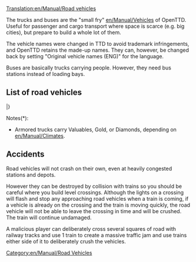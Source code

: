 [[Translation:en/Manual/Road vehicles]]
{{ru/Перевод|en/Manual/Road vehicles|0}}
{{ru/Manual/Оглавление}}

The trucks and buses are the "small fry" [[en/Manual/Vehicles]] of OpenTTD. Useful for passenger and cargo transport where space is scarce (e.g. big cities), but prepare to build a whole lot of them.

The vehicle names were changed in TTD to avoid trademark infringements, and OpenTTD retains the made-up names. They can, however, be changed back by setting "Original vehicle names (ENG)" for the language.

Buses are basically trucks carrying people. However, they need bus stations instead of loading bays.

==List of road vehicles==
{{en/Manual/VehicleTable/Start}}
{{en/Manual/VehicleTable/Header|Passengers and Mail}}
{{en/Manual/VehicleTable/Row|
*[[ru/Manual/Base Set/Road Vehicles/Автобус|Автобусы]]
*[[en/Manual/Base Set/Road Vehicles/Mail Trucks]]
|
*[[en/Manual/Base Set/Road Vehicles/Buses]]
*[[en/Manual/Base Set/Road Vehicles/Mail Trucks]]
|
*[[en/Manual/Base Set/Road Vehicles/Buses]]
*[[en/Manual/Base Set/Road Vehicles/Mail Trucks]]
|
*[[en/Manual/Base Set/Road Vehicles/Buses]]
*[[en/Manual/Base Set/Road Vehicles/Mail Trucks]]
}}
{{en/Manual/VehicleTable/Header|Common cargo}}
{{en/Manual/VehicleTable/Row|
*[[en/Manual/Base Set/Road Vehicles/Oil Tankers]]
*[[en/Manual/Base Set/Road Vehicles/Goods Trucks]]
*[[en/Manual/Base Set/Road Vehicles/Grain Trucks]]
*[[en/Manual/Base Set/Road Vehicles/Livestock Vans]]
*[[en/Manual/Base Set/Road Vehicles/Wood Trucks]]
|
*[[en/Manual/Base Set/Road Vehicles/Oil Tankers]]
*[[en/Manual/Base Set/Road Vehicles/Goods Trucks]]
*[[en/Manual/Base Set/Road Vehicles/Grain Trucks]]
*[[en/Manual/Base Set/Road Vehicles/Livestock Vans]]
*[[en/Manual/Base Set/Road Vehicles/Wood Trucks]]
|
*[[en/Manual/Base Set/Road Vehicles/Oil Tankers]]
*[[en/Manual/Base Set/Road Vehicles/Goods Trucks]]
*[[en/Manual/Base Set/Road Vehicles/Grain Trucks]]
* -
*[[en/Manual/Base Set/Road Vehicles/Wood Trucks]]
|
*[[en/Manual/Base Set/Road Vehicles/Cola Trucks]]
*[[en/Manual/Base Set/Road Vehicles/Sweet Trucks]]
*[[en/Manual/Base Set/Road Vehicles/Toy Vans]]
*[[en/Manual/Base Set/Road Vehicles/Battery Trucks]]
*[[en/Manual/Base Set/Road Vehicles/Candyfloss Trucks]]
}}
{{en/Manual/VehicleTable/Header|Similar cargo}}
{{en/Manual/VehicleTable/Row|
*[[en/Manual/Base Set/Road Vehicles/Armoured Trucks]]*
*[[en/Manual/Base Set/Road Vehicles/Coal Trucks]]
*[[en/Manual/Base Set/Road Vehicles/Iron Ore Trucks]]
*[[en/Manual/Base Set/Road Vehicles/Steel Trucks]]
* -
|
*[[en/Manual/Base Set/Road Vehicles/Armoured Trucks]]*
*[[en/Manual/Base Set/Road Vehicles/Coal Trucks]]
* -
*[[en/Manual/Base Set/Road Vehicles/Paper Trucks]]
*[[en/Manual/Base Set/Road Vehicles/Food Vans]]
|
*[[en/Manual/Base Set/Road Vehicles/Armoured Trucks]]*
* -
*[[en/Manual/Base Set/Road Vehicles/Copper Ore Trucks]]
* -
*[[en/Manual/Base Set/Road Vehicles/Food Vans]]
|
* -
*[[en/Manual/Base Set/Road Vehicles/Sugar Trucks]]
* -
* -
* -
}}
{{en/Manual/VehicleTable/Header|Other cargo}}
{{en/Manual/VehicleTable/Row|
|
|
*[[en/Manual/Base Set/Road Vehicles/Water Tankers]]
*[[en/Manual/Base Set/Road Vehicles/Fruit Trucks]]
*[[en/Manual/Base Set/Road Vehicles/Rubber Trucks]]
|
*[[en/Manual/Base Set/Road Vehicles/Bubble Trucks]]
*[[en/Manual/Base Set/Road Vehicles/Fizzy Drink Trucks]]
*[[en/Manual/Base Set/Road Vehicles/Plastic Trucks]]
*[[en/Manual/Base Set/Road Vehicles/Toffee Trucks]]
}}
|}

Notes(*):
*Armored trucks carry Valuables, Gold, or Diamonds, depending on [[en/Manual/Climates]].

==Accidents==
Road vehicles will not crash on their own, even at heavily congested stations and depots.  

However they can be destroyed by collision with trains so you should be careful where you build level crossings.  Although the lights on a crossing will flash and stop any approaching road vehicles when a train is coming, if a vehicle is already on the crossing and the train is moving quickly, the road vehicle will not be able to leave the crossing in time and will be crushed.  The train will continue undamaged.

A malicious player can deliberately cross several squares of road with railway tracks and use 1 train to create a massive traffic jam and use trains either side of it to deliberately crush the vehicles.

[[Category:en/Manual/Road Vehicles]]
